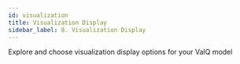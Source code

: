 ```yaml
---
id: visualization
title: Visualization Display
sidebar_label: 8. Visualization Display
---
```


Explore and choose visualization display options for your ValQ model 

<Vimeo
    video="https://player.vimeo.com/video/443977829"
    responsive={true}
/>